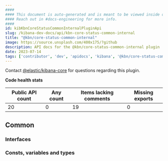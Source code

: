```yaml
---
####
#### This document is auto-generated and is meant to be viewed inside our experimental, new docs system.
#### Reach out in #docs-engineering for more info.
####
id: kibKbnCoreStatusCommonInternalPluginApi
slug: /kibana-dev-docs/api/kbn-core-status-common-internal
title: "@kbn/core-status-common-internal"
image: https://source.unsplash.com/400x175/?github
description: API docs for the @kbn/core-status-common-internal plugin
date: 2023-07-14
tags: ['contributor', 'dev', 'apidocs', 'kibana', '@kbn/core-status-common-internal']
---
```




Contact [@elastic/kibana-core](https://github.com/orgs/elastic/teams/kibana-core) for questions regarding this plugin.

**Code health stats**

| Public API count  | Any count | Items lacking comments | Missing exports |
|-------------------|-----------|------------------------|-----------------|
| 20 | 0 | 19 | 0 |

## Common

### Interfaces
<DocDefinitionList data={kbnCoreStatusCommonInternalObj.common.interfaces}/>

### Consts, variables and types
<DocDefinitionList data={kbnCoreStatusCommonInternalObj.common.misc}/>


